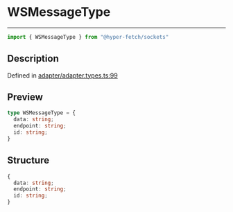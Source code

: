 

# WSMessageType

<div class="api-docs__separator" data-reactroot="">

---

</div><div class="api-docs__import" data-reactroot="">

```ts
import { WSMessageType } from "@hyper-fetch/sockets"
```

</div><div class="api-docs__section">

## Description

</div><div class="api-docs__description"><span class="api-docs__do-not-parse">



</span></div><p class="api-docs__definition">

Defined in [adapter/adapter.types.ts:99](https://github.com/BetterTyped/hyper-fetch/blob/cc329b91/packages/sockets/src/adapter/adapter.types.ts#L99)

</p><div class="api-docs__section">

## Preview

</div><div class="api-docs__preview type">

```ts
type WSMessageType = {
  data: string; 
  endpoint: string; 
  id: string; 
}
```

</div><div class="api-docs__section">

## Structure

</div><div class="api-docs__returns">

```ts
{
  data: string;
  endpoint: string;
  id: string;
}
```

</div>